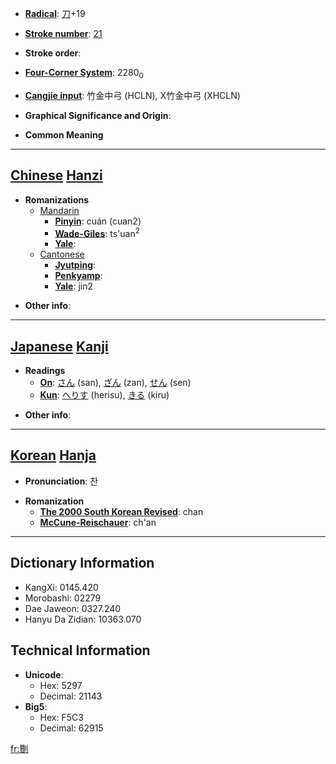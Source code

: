 * '''[[Wiktionary:Chinese radical index| Radical]]''': [[Wiktionary:Chinese radical index 刀|刀]]+19

* '''[[Wiktionary:Chinese total strokes index|Stroke number]]''': [[Wiktionary:Chinese total strokes index 21|21]]

* '''Stroke order''': 

* '''[[Wiktionary:Chinese four corner index|Four-Corner System]]''': 2280<sub>0</sub>

* '''[[Wiktionary:Chinese Cangjie index|Cangjie input]]''': 竹金中弓 (HCLN), X竹金中弓 (XHCLN)

* '''Graphical Significance and Origin''': 

* '''Common Meaning'''

----

== [[Chinese]] [[Hanzi]] ==

* '''Romanizations'''
** [[Mandarin]]
*** '''[[Pinyin]]''': cuán (cuan2)
*** '''[[Wade-Giles]]''': ts'uan<sup>2</sup>
*** '''[[Yale]]''': 
**[[Cantonese]]
***'''[[Jyutping]]''':
***'''[[Penkyamp]]''': 
***'''[[Yale]]''': jin2

* '''Other info''': 

----

== [[Japanese]] [[Kanji]] ==

* '''Readings'''
** '''[[On]]''': [[さん]] (san), [[ざん]] (zan), [[せん]] (sen)
** '''[[Kun]]''': [[へりす]] (herisu), [[きる]] (kiru)

* '''Other info''':  

----

== [[Korean]] [[Hanja]] ==

* '''Pronunciation''': 찬

* '''Romanization'''
** '''[[The 2000 South Korean Revised Romanization|The 2000 South Korean Revised]]''': chan
** '''[[McCune-Reischauer]]''': ch'an

----

== Dictionary Information ==

* KangXi: 0145.420
* Morobashi: 02279
* Dae Jaweon: 0327.240
* Hanyu Da Zidian: 10363.070

== Technical Information ==

* '''Unicode''':
** Hex: 5297
** Decimal: 21143
* '''Big5''':
** Hex: F5C3
** Decimal: 62915

[[fr:劗]]